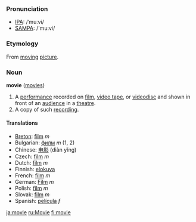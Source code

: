 === Pronunciation ===
*[[w:IPA|IPA]]: /ˈmuːvi/
*[[w:SAMPA|SAMPA]]: /'mu:vi/

=== Etymology ===

From [[moving]] [[picture]].

=== Noun ===
'''movie''' ([[movies]])

#A [[performance]] recorded on [[film]], [[video tape]], or [[videodisc]] and shown in front of an [[audience]] in a [[theatre]].
#A copy of such [[recording]].

==== Translations ====
*[[Breton]]: [[film]] ''m''
*Bulgarian: [[филм]] ''m'' (1, 2)
*Chinese: [[电影]] (diàn yĭng)
*Czech: [[film]] ''m''
*Dutch: [[film]] ''m''
*Finnish: [[elokuva]]
*French: [[film]] ''m''
*German: [[Film]] ''m''
*Polish: [[film]] ''m''
*Slovak: [[film#Slovak|film]] ''m''
*Spanish: [[película]] ''f''

[[ja:movie]]
[[ru:Movie]]
[[fi:movie]]